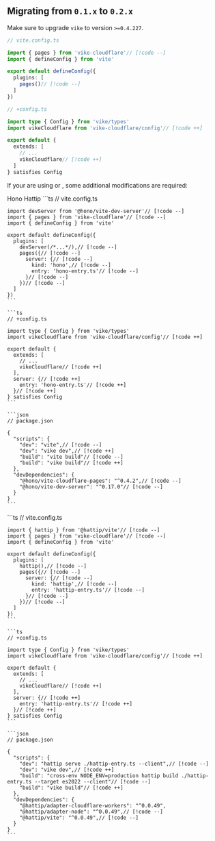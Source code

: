 
## Migrating from `0.1.x` to `0.2.x`

Make sure to upgrade `vike` to version `>=0.4.227`.

```ts
// vite.config.ts

import { pages } from 'vike-cloudflare'// [!code --]
import { defineConfig } from 'vite'

export default defineConfig({
  plugins: [
    pages()// [!code --]
  ]
})
```

```ts
// +config.ts

import type { Config } from 'vike/types'
import vikeCloudflare from 'vike-cloudflare/config'// [!code ++]

export default {
  extends: [
    // ...
    vikeCloudflare// [!code ++]
  ]
} satisfies Config
```

If your are using <Link href="/hono" /> or <Link href="/hattip" />, some additional modifications are required:

<Tabs>
  <TabList>
    <Tab>Hono</Tab>
    <Tab>Hattip</Tab>
  </TabList>

  <TabPanel>
    ```ts
    // vite.config.ts

    import devServer from '@hono/vite-dev-server'// [!code --]
    import { pages } from 'vike-cloudflare'// [!code --]
    import { defineConfig } from 'vite'

    export default defineConfig({
      plugins: [
        devServer(/*...*/),// [!code --]
        pages({// [!code --]
          server: {// [!code --]
            kind: 'hono',// [!code --]
            entry: 'hono-entry.ts'// [!code --]
          }// [!code --]
        })// [!code --]
      ]
    })
    ```

    ```ts
    // +config.ts

    import type { Config } from 'vike/types'
    import vikeCloudflare from 'vike-cloudflare/config'// [!code ++]

    export default {
      extends: [
        // ...
        vikeCloudflare// [!code ++]
      ],
      server: {// [!code ++]
        entry: 'hono-entry.ts'// [!code ++]
      }// [!code ++]
    } satisfies Config
    ```

    ```json
    // package.json

    {
      "scripts": {
        "dev": "vite",// [!code --]
        "dev": "vike dev",// [!code ++]
        "build": "vite build"// [!code --]
        "build": "vike build"// [!code ++]
      },
      "devDependencies": {
        "@hono/vite-cloudflare-pages": "^0.4.2",// [!code --]
        "@hono/vite-dev-server": "^0.17.0"// [!code --]
      }
    }
    ```
  </TabPanel>
  <TabPanel>
    ```ts
    // vite.config.ts
 
    import { hattip } from '@hattip/vite'// [!code --]
    import { pages } from 'vike-cloudflare'// [!code --]
    import { defineConfig } from 'vite'

    export default defineConfig({
      plugins: [
        hattip(),// [!code --]
        pages({// [!code --]
          server: {// [!code --]
            kind: 'hattip',// [!code --]
            entry: 'hattip-entry.ts'// [!code --]
          }// [!code --]
        })// [!code --]
      ]
    })
    ```

    ```ts
    // +config.ts

    import type { Config } from 'vike/types'
    import vikeCloudflare from 'vike-cloudflare/config'// [!code ++]

    export default {
      extends: [
        // ...
        vikeCloudflare// [!code ++]
      ],
      server: {// [!code ++]
        entry: 'hattip-entry.ts'// [!code ++]
      }// [!code ++]
    } satisfies Config
    ```

    ```json
    // package.json

    {
      "scripts": {
        "dev": "hattip serve ./hattip-entry.ts --client",// [!code --]
        "dev": "vike dev",// [!code ++]
        "build": "cross-env NODE_ENV=production hattip build ./hattip-entry.ts --target es2022 --client"// [!code --]
        "build": "vike build"// [!code ++]
      },
      "devDependencies": {
        "@hattip/adapter-cloudflare-workers": "^0.0.49",
        "@hattip/adapter-node": "^0.0.49",// [!code --]
        "@hattip/vite": "^0.0.49",// [!code --]
      }
    }
    ```
  </TabPanel>
</Tabs>
